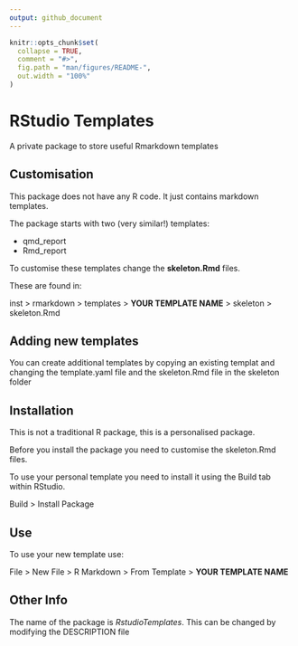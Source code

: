 ```yaml
---
output: github_document
---
```


<!-- README.md is generated from README.Rmd. Please edit that file -->

```r
knitr::opts_chunk$set(
  collapse = TRUE,
  comment = "#>",
  fig.path = "man/figures/README-",
  out.width = "100%"
)
```

# RStudio Templates

A private package to store useful Rmarkdown templates

## Customisation

This package does not have any R code. It just contains markdown templates. 

The package starts with two (very similar!) templates:

- qmd_report
- Rmd_report

To customise these templates change the **skeleton.Rmd** files. 

These are found in:

inst > rmarkdown > templates > **YOUR TEMPLATE NAME**  > skeleton > skeleton.Rmd

## Adding new templates

You can create additional templates by copying an existing templat and changing the template.yaml file and the skeleton.Rmd file in the skeleton folder

## Installation

This is not a traditional R package, this is a personalised package.

Before you install the package you need to customise the skeleton.Rmd files.

To use your personal template you need to install it using the Build tab within RStudio.

Build > Install Package

## Use

To use your new template use:

File > New File > R Markdown > From Template > **YOUR TEMPLATE NAME** 


## Other Info

The name of the package is *RstudioTemplates*. This can be changed by modifying the DESCRIPTION file
